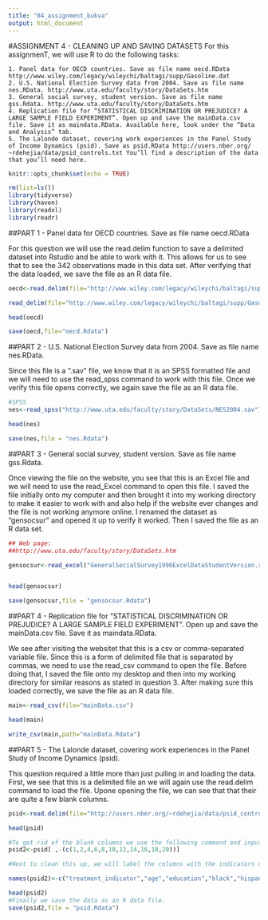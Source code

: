 ```yaml
---
title: "04_assignment_bukva"
output: html_document
---
```

#ASSIGNMENT 4 - CLEANING UP AND SAVING DATASETS
For this assignmenT, we will use R to do the following tasks:

    1. Panel data for OECD countries. Save as file name oecd.RData http://www.wiley.com/legacy/wileychi/baltagi/supp/Gasoline.dat
    2. U.S. National Election Survey data from 2004. Save as file name nes.RData. http://www.uta.edu/faculty/story/DataSets.htm
    3. General social survey, student version. Save as file name gss.Rdata. http://www.uta.edu/faculty/story/DataSets.htm
    4. Replication file for “STATISTICAL DISCRIMINATION OR PREJUDICE? A LARGE SAMPLE FIELD EXPERIMENT”. Open up and save the mainData.csv file. Save it as maindata.RData. Available here, look under the “Data and Analysis” tab.
    5. The Lalonde dataset, covering work experiences in the Panel Study of Income Dynamics (psid). Save as psid.RData http://users.nber.org/ ~rdehejia/data/psid_controls.txt You’ll find a description of the data that you’ll need here.
    
```r
knitr::opts_chunk$set(echo = TRUE)
```

```r
rm(list=ls())
library(tidyverse)
library(haven)
library(readxl)
library(readr)
```

##PART 1 - Panel data for OECD countries. Save as file name oecd.RData

For this question we will use the read.delim function to save a delimited dataset into Rstudio and be able to work with it.  This allows for us to see that to see the 342 observations made in this data set. After verifying that the data loaded, we save the file as an R data file.

```r
oecd<-read.delim(file="http://www.wiley.com/legacy/wileychi/baltagi/supp/Gasoline.dat",header=TRUE,dec = " ")

read_delim(file="http://www.wiley.com/legacy/wileychi/baltagi/supp/Gasoline.dat",delim = " ")

head(oecd)

save(oecd,file="oecd.Rdata")
```

##PART 2 - U.S. National Election Survey data from 2004. Save as file name nes.RData.

Since this file is a ".sav" file, we know that it is an SPSS formatted file and we will need to use the read_spss command to work with this file.  Once we verify this file opens correctly, we again save the file as an R data file.

```r
#SPSS
nes<-read_spss("http://www.uta.edu/faculty/story/DataSets/NES2004.sav")

head(nes)

save(nes,file = "nes.Rdata")
```

##PART 3 - General social survey, student version. Save as file name gss.Rdata.

Once viewing the file on the website, you see that this is an Excel file and we will need to use the read_Excel command to open this file.  I saved the file initially onto my computer and then brought it into my working directory to make it easier to work with and also help if the website ever changes and the file is not working anymore online.  I renamed the dataset as "gensocsur" and opened it up to verify it worked.  Then I saved the file as an R data set.

```r
## Web page: 
##http://www.uta.edu/faculty/story/DataSets.htm

gensocsur<-read_excel("GeneralSocialSurvey1996ExcelDataStudentVersion.xls",skip=0, col_names = TRUE)


head(gensocsur)

save(gensocsur,file = "gensocsur.Rdata")
```

##PART 4 - Replication file for “STATISTICAL DISCRIMINATION OR PREJUDICE? A LARGE SAMPLE FIELD EXPERIMENT”. Open up and save the mainData.csv file. Save it as maindata.RData. 

We see after visiting the websitet that this is a csv or comma-separated variable file.  Since this is a form of delimited file that is separated by commas, we need to use the read_csv command to open the file.  Before doing that, I saved the file onto my desktop and then into my working directory for similar reasons as stated in question 3.  After making sure this loaded correctly, we save the file as an R data file.  

```r
main<-read_csv(file="mainData.csv")

head(main)

write_csv(main,path="mainData.Rdata")

```

##PART 5 - The Lalonde dataset, covering work experiences in the Panel Study of Income Dynamics (psid).

This question required a little more than just pulling in and loading the data.  First, we see that this is a delimited file an we will again use the read.delim command to load the file.  Upone opening the file, we can see that that their are quite a few blank columns.  

```r
psid<-read.delim(file="http://users.nber.org/~rdehejia/data/psid_controls.txt",header = FALSE,sep = " ")

head(psid)

#To get rid of the blank columns we use the following command and input the columns in which there is no data and remove those columns. 
psid2<-psid[ ,-(c(1,2,4,6,8,10,12,14,16,18,20))]

#Next to clean this up, we will label the columns with the indicators on the website.  It would be helpful for anyone using this data to refer back to the above website to see what each column was referring to.  

names(psid2)<-c("treatment_indicator","age","education","black","hispanic","married","nodegree","RE75","RE78","outcome")

head(psid2)
#Finally we save the data as an R data file. 
save(psid2,file = "psid.Rdata")
```



